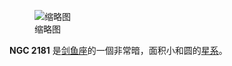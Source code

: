{{NGCInfoBox|NGCID=NGC 2181|發現者=約翰·弗里德里希·威廉·赫歇爾|發現日期=1834年11月30日|其他編號=ESO 86-SC54|曆元=J2000.0|赤經=6時2分43.7秒
|赤緯=-65°15'54"|星座=剑鱼座|星體=星系|星等=13.6|表面亮度=|藍等=13.9}}
[[File:NGC_2181_DSS.jpg|缩略图]]

'''NGC 2181''' 是[[剑鱼座|剑鱼座]]的一個非常暗，面积小和圆的[[星系|星系]]。

{{NGCReference|2181}}
{{Catalogs|NGC=2181}}
